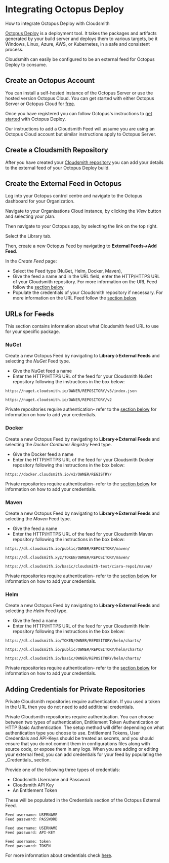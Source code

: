 # Integrating Octopus Deploy


How to integrate Octopus Deploy with Cloudsmith

[Octopus Deploy](https://octopus.com/) is a deployment tool. It takes the packages and artifacts generated by your build server and deploys them to various targets, be it Windows, Linux, Azure, AWS, or Kubernetes, in a safe and consistent process.

Cloudsmith can easily be configured to be an external feed for Octopus Deploy to consume.

## Create an Octopus Account

You can install a self-hosted instance of the Octopus Server or use the hosted version Octopus Cloud. You can get started with either Octopus Server or Octopus Cloud for [free](https://octopus.com/start).

Once you have registered you can follow Octopus's instructions to [get started](https://octopus.com/docs/getting-started/first-deployment) with Octopus Deploy. 

Our instructions to add a Cloudsmith Feed will assume you are using an Octopus Cloud account but similar instructions apply to Octopus Server.

## Create a Cloudsmith Repository

After you have created your [Cloudsmith repository](doc:create-a-repository) you can add your details to the external feed of your Octopus Deploy build.

## Create the External Feed in Octopus

Log into your Octopus control centre and navigate to the Octopus dashboard for your Organization. 

Navigate to your Organisations Cloud instance, by clicking the _View_ button and selecting your plan. 
<BlockImage src={screenshotb8f5c39} alt="" align="left"></BlockImage>

Then navigate to your Octopus app, by selecting the link on the top right.
<BlockImage src={screenshotc8bc307} alt="" align="left"></BlockImage>

Select the Library tab.
<BlockImage src={screenshot6d9483c} alt="" align="left"></BlockImage>

Then, create a new Octopus Feed by navigating to **External Feeds->Add Feed**.
<BlockImage src={screenshot87d18b1} alt="" align="left"></BlockImage>

<BlockImage src={screenshot8417c65} alt="" align="left"></BlockImage>

In the _Create Feed_ page:

- Select the Feed type (NuGet, Helm, Docker, Maven), 
- Give the feed a name and in the URL field, enter the HTTP/HTTPS URL of your Cloudsmith repository. For more information on the URL Feed follow the [section below](#urls-for-feeds)
- Populate the credentials of your Cloudsmith repository if necessary. For more information on the URL Feed follow the [section below](#adding-credentials-for-private-repositories)
<BlockImage src={screenshota1bdaca} alt="" align="left"></BlockImage>

## URLs for Feeds

This section contains information about what Cloudsmith feed URL to use for your specific package.

### NuGet

Create a new Octopus Feed by navigating to **Library->External Feeds** and selecting the _NuGet_ Feed type.
<BlockImage src={screenshot29a120f} alt="" align="left"></BlockImage>

- Give the NuGet feed a name
- Enter the HTTP/HTTPS URL of the feed for your Cloudsmith NuGet repository following the instructions in the box below: 

```text NuGet V3
https://nuget.cloudsmith.io/OWNER/REPOSITORY/v3/index.json
```
```text NuGet V2
https://nuget.cloudsmith.io/OWNER/REPOSITORY/v2
```

Private repositories require authentication- refer to the [section below](#adding-credentials-for-private-repositories) for information on how to add your credentials.

### Docker

Create a new Octopus Feed by navigating to **Library->External Feeds** and selecting the _Docker Container Registry_ Feed type.
<BlockImage src={screenshot9d80006} alt="" align="left"></BlockImage>

- Give the Docker feed a name
- Enter the HTTP/HTTPS URL of the feed for your Cloudsmith Docker repository following the instructions in the box below: 

```
https://docker.cloudsmith.io/v2/OWNER/REGISTRY/
```

Private repositories require authentication- refer to the [section below](#adding-credentials-for-private-repositories) for information on how to add your credentials.

### Maven

Create a new Octopus Feed by navigating to **Library->External Feeds** and selecting the _Maven_ Feed type.
<BlockImage src={screenshotbb63608} alt="" align="left"></BlockImage>

- Give the feed a name
- Enter the HTTP/HTTPS URL of the feed for your Cloudsmith Maven repository following the instructions in the box below: 

```text Public URL with no authentication
https://dl.cloudsmith.io/public/OWNER/REPOSITORY/maven/
```
```text Entitlement Token Authentication
https://dl.cloudsmith.xyz/TOKEN/OWNER/REPOSITORY/maven/
```
```text HTTP Basic Authentication
https://dl.cloudsmith.io/basic/cloudsmith-test/ciara-repo1/maven/
```

Private repositories require authentication- refer to the [section below](#adding-credentials-for-private-repositories) for information on how to add your credentials.

### Helm

Create a new Octopus Feed by navigating to **Library->External Feeds** and selecting the _Helm_ Feed type.
<BlockImage src={screenshot6eba1c8} alt="" align="left"></BlockImage>

- Give the feed a name
- Enter the HTTP/HTTPS URL of the feed for your Cloudsmith Helm repository following the instructions in the box below:

```shell Entitlement Token Authentication
https://dl.cloudsmith.io/TOKEN/OWNER/REPOSITORY/helm/charts/
```
```text Public URL with no authentication
https://dl.cloudsmith.io/public/OWNER/REPOSITORY/helm/charts/
```
```text
https://dl.cloudsmith.io/basic/OWNER/REPOSITORY/helm/charts/
```

Private repositories require authentication- refer to the [section below](#adding-credentials-for-private-repositories) for information on how to add your credentials.

## Adding Credentials for Private Repositories

Private Cloudsmith repositories require authentication. If you used a token in the URL then you do not need to add additional credentials. 

<Note variant="note" headline="Private Repositories">
Private Cloudsmith repositories require authentication.  You can choose between two types of authentication, Entitlement Token Authentication or HTTP Basic Authentication. 
The setup method will differ depending on what authentication type you choose to use.
</Note>

<Note variant="warning" headline="Warning">
Entitlement Tokens, User Credentials and API-Keys should be treated as secrets, and you should ensure that you do not commit them in configurations files along with source code, or expose them in any logs.
</Note>
When you are adding or editing your external feed, you can add credentials for your feed by populating the _Credentials_ section. 
<BlockImage src={screenshotff13d50} alt="" align="left"></BlockImage>

Provide one of the following three types of credentials:

- Cloudsmith Username and Password
- Cloudsmith API Key
- An Entitlement Token

These will be populated in the Credentials section of the Octopus External Feed. 

```text Username + password
Feed username: USERNAME
Feed password: PASSWORD
```
```text API Key
Feed username: USERNAME
Feed password: API-KEY
```
```text Entitlement Token
Feed username: token
Feed password: TOKEN
```

For more information about credentials check [here](/supported-formats/docker-registry#private-registries).
